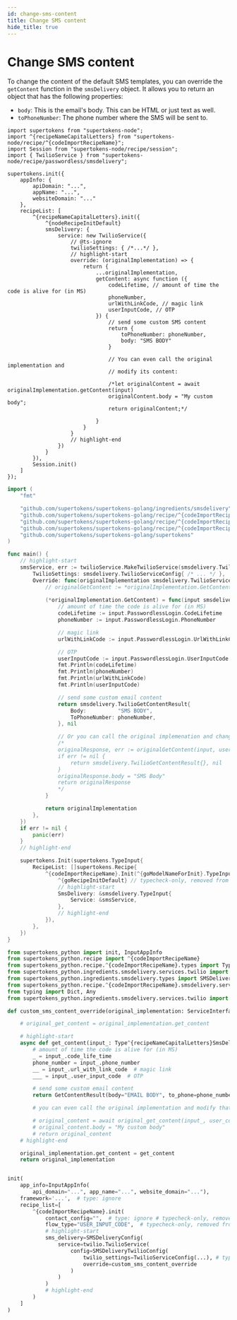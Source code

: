 ```yaml
---
id: change-sms-content
title: Change SMS content
hide_title: true
---
```


<!-- COPY DOCS -->
<!-- ./passwordless/sms-delivery/twilio/change-sms-content.mdx -->


# Change SMS content

To change the content of the default SMS templates, you can override the `getContent` function in the `smsDelivery` object. It allows you to return an object that has the following properties:
- `body`: This is the email's body. This can be HTML or just text as well.
- `toPhoneNumber`: The phone number where the SMS will be sent to.

<BackendSDKTabs>
<TabItem value="nodejs">

```tsx
import supertokens from "supertokens-node";
import ^{recipeNameCapitalLetters} from "supertokens-node/recipe/^{codeImportRecipeName}";
import Session from "supertokens-node/recipe/session";
import { TwilioService } from "supertokens-node/recipe/passwordless/smsdelivery";

supertokens.init({
    appInfo: {
        apiDomain: "...",
        appName: "...",
        websiteDomain: "..."
    },
    recipeList: [
        ^{recipeNameCapitalLetters}.init({
            ^{nodeRecipeInitDefault}
            smsDelivery: {
                service: new TwilioService({
                    // @ts-ignore
                    twilioSettings: { /*...*/ },
                    // highlight-start
                    override: (originalImplementation) => {
                        return {
                            ...originalImplementation,
                            getContent: async function ({
                                codeLifetime, // amount of time the code is alive for (in MS)
                                phoneNumber,
                                urlWithLinkCode, // magic link
                                userInputCode, // OTP
                            }) {
                                // send some custom SMS content
                                return {
                                    toPhoneNumber: phoneNumber,
                                    body: "SMS BODY"
                                }

                                // You can even call the original implementation and
                                // modify its content:

                                /*let originalContent = await originalImplementation.getContent(input)
                                originalContent.body = "My custom body";
                                return originalContent;*/

                            }
                        }
                    }
                    // highlight-end
                })
            }
        }),
        Session.init()
    ]
});
```
</TabItem>
<TabItem value="go">

```go
import (
    "fmt"

    "github.com/supertokens/supertokens-golang/ingredients/smsdelivery"
    "github.com/supertokens/supertokens-golang/recipe/^{codeImportRecipeName}"
    "github.com/supertokens/supertokens-golang/recipe/^{codeImportRecipeName}/^{goModelName}"
    "github.com/supertokens/supertokens-golang/recipe/^{codeImportRecipeName}/smsdelivery/twilioService"
    "github.com/supertokens/supertokens-golang/supertokens"
)

func main() {
    // highlight-start
    smsService, err := twilioService.MakeTwilioService(smsdelivery.TwilioTypeInput{
		TwilioSettings: smsdelivery.TwilioServiceConfig{ /* ... */ },
		Override: func(originalImplementation smsdelivery.TwilioServiceInterface) smsdelivery.TwilioServiceInterface {
			// originalGetContent := *originalImplementation.GetContent
			
            (*originalImplementation.GetContent) = func(input smsdelivery.SmsType, userContext supertokens.UserContext) (smsdelivery.TwilioGetContentResult, error) {
				// amount of time the code is alive for (in MS)
				codeLifetime := input.PasswordlessLogin.CodeLifetime
				phoneNumber := input.PasswordlessLogin.PhoneNumber

				// magic link
				urlWithLinkCode := input.PasswordlessLogin.UrlWithLinkCode

				// OTP
				userInputCode := input.PasswordlessLogin.UserInputCode
				fmt.Println(codeLifetime)
				fmt.Println(phoneNumber)
				fmt.Println(urlWithLinkCode)
				fmt.Println(userInputCode)

				// send some custom email content
				return smsdelivery.TwilioGetContentResult{
					Body:          "SMS BODY",
					ToPhoneNumber: phoneNumber,
				}, nil

                // Or you can call the original implemenation and change its content:
                /*
                originalResponse, err := originalGetContent(input, userContex)
                if err != nil {
                    return smsdelivery.TwilioGetContentResult{}, nil
                }
                originalResponse.body = "SMS Body"
                return originalResponse
                */
			}

			return originalImplementation
		},
	})
	if err != nil {
		panic(err)
	}
    // highlight-end

    supertokens.Init(supertokens.TypeInput{
        RecipeList: []supertokens.Recipe{
            ^{codeImportRecipeName}.Init(^{goModelNameForInit}.TypeInput{
                ^{goRecipeInitDefault} // typecheck-only, removed from output
                // highlight-start
                SmsDelivery: &smsdelivery.TypeInput{
					Service: &smsService,
				},
                // highlight-end
            }),
        },
    })
}
```
</TabItem>
<TabItem value="python">

```python
from supertokens_python import init, InputAppInfo
from supertokens_python.recipe import ^{codeImportRecipeName}
from supertokens_python.recipe.^{codeImportRecipeName}.types import Type^{recipeNameCapitalLetters}SmsDeliveryInput
from supertokens_python.ingredients.smsdelivery.services.twilio import TwilioServiceConfig
from supertokens_python.ingredients.smsdelivery.types import SMSDeliveryConfig
from supertokens_python.recipe.^{codeImportRecipeName}.smsdelivery.services import twilio
from typing import Dict, Any
from supertokens_python.ingredients.smsdelivery.services.twilio import ServiceInterface, GetContentResult, SMSDeliveryTwilioConfig

def custom_sms_content_override(original_implementation: ServiceInterface[Type^{recipeNameCapitalLetters}SmsDeliveryInput]) -> ServiceInterface[Type^{recipeNameCapitalLetters}SmsDeliveryInput]:

    # original_get_content = original_implementation.get_content

    # highlight-start
    async def get_content(input_: Type^{recipeNameCapitalLetters}SmsDeliveryInput, user_context: Dict[str, Any]) -> GetContentResult:
        # amount of time the code is alive for (in MS)
        _ = input_.code_life_time
        phone_number = input_.phone_number
        __ = input_.url_with_link_code  # magic link
        ___ = input_.user_input_code  # OTP

        # send some custom email content
        return GetContentResult(body="EMAIL BODY", to_phone=phone_number)

        # you can even call the original implementation and modify that

        # original_content = await original_get_content(input_, user_context)
        # original_content.body = "My custom body"
        # return original_content
    # highlight-end

    original_implementation.get_content = get_content
    return original_implementation


init(
    app_info=InputAppInfo(
        api_domain="...", app_name="...", website_domain="..."),
    framework='...',  # type: ignore
    recipe_list=[
        ^{codeImportRecipeName}.init(
            contact_config="",  # type: ignore # typecheck-only, removed from output
            flow_type="USER_INPUT_CODE",  # typecheck-only, removed from output
            # highlight-start
            sms_delivery=SMSDeliveryConfig(
                service=twilio.TwilioService(
                    config=SMSDeliveryTwilioConfig(
                        twilio_settings=TwilioServiceConfig(...), # type: ignore
                        override=custom_sms_content_override
                    )
                )
            )
            # highlight-end
        )
    ]
)
```

</TabItem>
</BackendSDKTabs>
